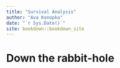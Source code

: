```yaml
--- 
title: "Survival Analysis"
author: "Ava Konopka"
date: "`r Sys.Date()`"
site: bookdown::bookdown_site
---
```


# Down the rabbit-hole

